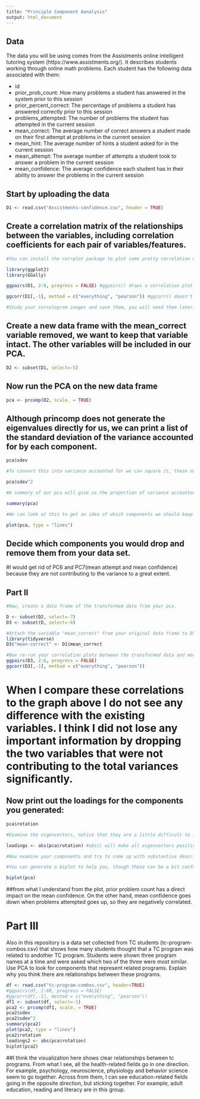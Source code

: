 ```yaml
---
title: "Principle Component Aanalysis"
output: html_document
---
```

## Data
The data you will be using comes from the Assistments online intelligent tutoring system (https://www.assistments.org/). It describes students working through online math problems. Each student has the following data associated with them:

- id
- prior_prob_count: How many problems a student has answered in the system prior to this session
- prior_percent_correct: The percentage of problems a student has answered correctly prior to this session
- problems_attempted: The number of problems the student has attempted in the current session
- mean_correct: The average number of correct answers a student made on their first attempt at problems in the current session
- mean_hint: The average number of hints a student asked for in the current session
- mean_attempt: The average number of attempts a student took to answer a problem in the current session
- mean_confidence: The average confidence each student has in their ability to answer the problems in the current session

## Start by uploading the data
```r
D1 <- read.csv("Assistments-confidence.csv", header = TRUE)

```

## Create a correlation matrix of the relationships between the variables, including correlation coefficients for each pair of variables/features.

```r
#You can install the corrplot package to plot some pretty correlation matrices (sometimes called correlograms)

library(ggplot2)
library(GGally)

ggpairs(D1, 2:8, progress = FALSE) #ggpairs() draws a correlation plot between all the columns you identify by number (second option, you don't need the first column as it is the student ID) and progress = FALSE stops a progress bar appearing as it renders your plot

ggcorr(D1[,-1], method = c("everything", "pearson")) #ggcorr() doesn't have an explicit option to choose variables so we need to use matrix notation to drop the id variable. We then need to choose a "method" which determines how to treat missing values (here we choose to keep everything, and then which kind of correlation calculation to use, here we are using Pearson correlation, the other options are "kendall" or "spearman")

#Study your correlogram images and save them, you will need them later. Take note of what is strongly related to the outcome variable of interest, mean_correct. 
```

## Create a new data frame with the mean_correct variable removed, we want to keep that variable intact. The other variables will be included in our PCA.

```r
D2 <- subset(D1, select=-5)

```

## Now run the PCA on the new data frame

```r
pca <- prcomp(D2, scale. = TRUE)
```

## Although princomp does not generate the eigenvalues directly for us, we can print a list of the standard deviation of the variance accounted for by each component.

```r
pca$sdev

#To convert this into variance accounted for we can square it, these numbers are proportional to the eigenvalue

pca$sdev^2

#A summary of our pca will give us the proportion of variance accounted for by each component

summary(pca)

#We can look at this to get an idea of which components we should keep and which we should drop

plot(pca, type = "lines")
```

## Decide which components you would drop and remove them from your data set.

#I would get rid of PC6 and PC7(mean attempt and mean confidence) because they are not contributing to the variance to a  great extent.


## Part II

```r
#Now, create a data frame of the transformed data from your pca.

D <- subset(D2, select=-7)
D3 <- subset(D, select=-6)

#Attach the variable "mean_correct" from your original data frame to D3.
library(tidyverse)
D3$"mean-correct" <- D1$mean_correct

#Now re-run your correlation plots between the transformed data and mean_correct. If you had dropped some components would you have lost important infomation about mean_correct?
ggpairs(D3, 2:6, progress = FALSE)
ggcorr(D3[,-1], method = c("everything", "pearson"))

```
# When I compare these correlations to the graph above I do not see any difference with the existing variables. I think I did not lose any important information by dropping the two variables that were not contributing to the total variances significantly. 

## Now print out the loadings for the components you generated:

```r
pca$rotation

#Examine the eigenvectors, notice that they are a little difficult to interpret. It is much easier to make sense of them if we make them proportional within each component

loadings <- abs(pca$rotation) #abs() will make all eigenvectors positive

#Now examine your components and try to come up with substantive descriptions of what some might represent?

#You can generate a biplot to help you, though these can be a bit confusing. They plot the transformed data by the first two components. Therefore, the axes represent the direction of maximum variance accounted for. Then mapped onto this point cloud are the original directions of the variables, depicted as red arrows. It is supposed to provide a visualization of which variables "go together". Variables that possibly represent the same underlying construct point in the same direction.  

biplot(pca)


```
##from what I understand from the plot, prior problem count has a direct impact on the mean confidence. On the other hand, mean confidence goes down when problems attempted goes up, so  they are negatively correlated. 

# Part III  
Also in this repository is a data set collected from TC students (tc-program-combos.csv) that shows how many students thought that a TC program was related to andother TC program. Students were shown three program names at a time and were asked which two of the three were most similar. Use PCA to look for components that represent related programs. Explain why you think there are relationships between these programs.

```r
df <- read.csv("tc-program-combos.csv", header=TRUE)
#ggpairs(df, 2:68, progress = FALSE)
#ggcorr(df[,-1], method = c("everything", "pearson"))
df1 <- subset(df, select=-1)
pca2 <- prcomp(df1, scale. = TRUE)
pca2$sdev
pca2$sdev^2
summary(pca2)
plot(pca2, type = "lines")
pca2$rotation
loadings2 <- abs(pca$rotation)
biplot(pca2)

```

##I think the visualization here shows clear relationships between tc programs. From what I see, all the health-related fields go in one direction. For example, psychology, neuroscience, physiology and behavior science seem to go together. Across from them, I can see education-related fields going in the opposite direction, but sticking together. For example, adult education, reading and literacy are in this group. 



